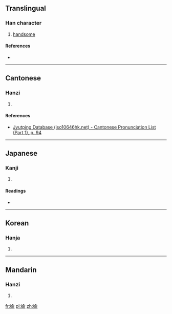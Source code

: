 {{also|媮}}
==Translingual==

===Han character===
{{Han char|rn=38|rad=女|as=09|sn=12|four=|canj=女人一女 (VOMV)|ids=⿰[[女]][[兪]]}}

# [[handsome]]

====References====
* {{Han ref|kx=0266.080|dkj=06469|hdz=21067.101|uh=5A7E|ud=23166}}

----

==Cantonese==

===Hanzi===
{{yue-hanzi|jyut=[[tau1]], [[jyu4]]|y=tau1, yu4}}

# {{defn|lang=yue|sort=女09}}

====References====
* [http://www.iso10646hk.net/jp/document/download.jsp Jyutping Database (iso10646hk.net) - Cantonese Pronunciation List (Part 1), p. 94]

----

==Japanese==

===Kanji===
{{ja-kanji|grade=|rs=女09}}

# {{defn|lang=ja|sort=女09}}

====Readings====
* {{ja-readings|on=[[とう]] (tō), [[つ]] (tsu), [[ゆ]] (yu)|kun=[[わるがしこい]] (warugashikoi), [[ぬすむ]] (nusumu), [[ごまかす]] (gomakasu)}}

----

==Korean==

===Hanja===
{{ko-hanja|hangeul=투|rv=tu|mr=t'u}}

# {{defn|lang=ko|sort=女09}}

----

==Mandarin==

===Hanzi===
{{cmn-hanzi|pin=[[tōu]] ([[tou1]]), [[yú]] ([[yu2]])|wg=t'ou<sup>1</sup>}}

# {{defn|lang=cmn|sort=女09}}

[[fr:婾]]
[[pl:婾]]
[[zh:婾]]